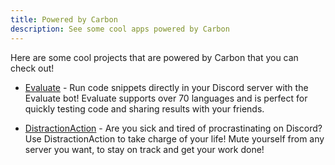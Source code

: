 ```yaml
---
title: Powered by Carbon
description: See some cool apps powered by Carbon
---
```


Here are some cool projects that are powered by Carbon that you can check out!

- [Evaluate](https://evaluate.run/products/discord-bot) - Run code snippets directly in your Discord server with the Evaluate bot! Evaluate supports over 70 languages and is perfect for quickly testing code and sharing results with your friends.

- [DistractionAction](https://discord.com/oauth2/authorize?client_id=1213517500516667412) - Are you sick and tired of procrastinating on Discord? Use DistractionAction to take charge of your life! Mute yourself from any server you want, to stay on track and get your work done!

